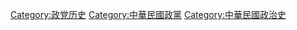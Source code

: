 [[Category:政党历史|Category:政党历史]]
[[Category:中華民國政黨|Category:中華民國政黨]]
[[Category:中華民國政治史|Category:中華民國政治史]]